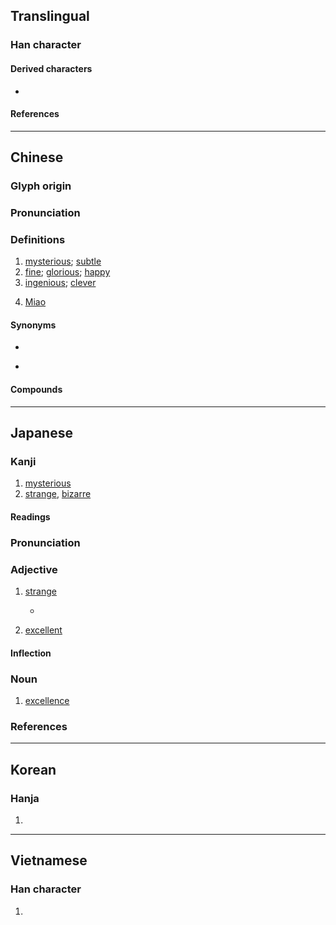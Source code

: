 {{also|玅}}
{{character info}}
==Translingual==
{{stroke order|strokes=7}}

===Han character===
{{Han char|rn=38|rad=女|as=04|sn=7|four=49420|canj=VFH|ids=⿰女少}}

====Derived characters====
* {{l|mul|[[𠴕]], [[𭚵]], [[𢭼]], [[𪶋]], [[𨁭]], [[𪴽]], [[𪝹]], [[𦯷]], [[𫁐]], [[𥭝]]}}

====References====
{{Han ref|kx=0256.240|dkj=06090|dj=0521.040|hdz=21030.100|uh=5999}}

----

==Chinese==
{{zh-forms}}

===Glyph origin===
{{Han etym}}
{{Han compound|女|少|ls=psc|c1=s|c2=p|t1=woman}}

===Pronunciation===
{{zh-pron
|m=miào
|m-s=
|c=miu6
|c-t=
|g=
|h=pfs=méu/meu;gd=miau4
|j=
|mb=
|md=miêu
|mn=ml,jj,twv:biāu/tw,sg:miāu
|mn-t=miao6/miou6
|mn-t_note=miao6 - Shantou; miou6 - Chaozhou
|w=
|x=
|mc=y
|oc=y
|cat=a,pn
}}

===Definitions===
{{zh-hanzi}}

# [[mysterious]]; [[subtle]]
# [[fine]]; [[glorious]]; [[happy]]
# [[ingenious]]; [[clever]]
# {{surname|zh|dot=:}} [[Miao]]

====Synonyms====
* {{s|mysterious}}
{{zh-syn-saurus|巧妙}}
* {{s|fine}}
{{zh-syn-saurus|美好}}

====Compounds====
{{zh-der|不妙|丹青妙手|二妙|唯妙唯肖|大事不妙|大妙|奇妙|奧妙|妙不可言|妙事|妙人|妙品|妙善|妙善公主|妙喻|妙喻取譬|妙土|妙年|妙悟|妙想|妙手|妙手丹青|妙手回春|妙手空空|妙才|妙招|妙方|妙曲|妙果|妙法|妙物|妙理|妙用|妙用無窮|妙畫通靈|妙發靈機|妙筆|妙筆生花|妙策|妙算|妙簡|妙絕一時|妙絕時人|妙聞|妙聲|妙舞|妙舞清歌|妙藥|妙處|妙處不傳|妙言要道|妙計|妙訣|妙語|妙語如珠|妙語橫生|妙語解頤|妙語連珠|妙論|妙趣|妙趣橫生|妙道|妙選|妙音|妙齡|妙齡女郎|宛妙|巧妙|微妙|拍案叫妙|搜奇選妙|曲盡其妙|曼妙|殊形妙狀|深妙|清歌妙舞|玄妙|玄妙入神|玄妙無窮|玄妙莫測|玄機妙算|玄關妙理|生花妙筆|神妙|神工妙力|神機妙用|神機妙策|神機妙算|神機妙術|神算妙計|神術妙法|神術妙策|神術妙計|神謀妙策|稱奇道妙|窮妙極巧|窮極其妙|窮極要妙|窮靈盡妙|精妙|精妙入神|精妙絕倫|絕妙|絕妙好辭|維妙維肖|美妙|至妙|莫名其妙|莫明其妙|要妙|要言妙道|語妙絕倫|造微入妙|錦囊妙計|閨中妙質|靈丹妙藥|餘妙繞梁|高妙|墨妙}}

{{zh-cat|Elementary}}

----

==Japanese==

===Kanji===
{{ja-kanji|grade=c|rs=女04}}

# [[mysterious]]
# [[strange]], [[bizarre]]

====Readings====
{{ja-readings
|goon=みょう<めう
|kanon=びょう<べう
|kun=わか-い, たえ-<たへ-
}}
{{ja-kanjitab|みょう|yomi=o}}

===Pronunciation===
{{ja-pron|みょう|acc=1|acc_ref=NHK|a=Ja-myou.ogg}}

===Adjective===
{{ja-adj|infl=na|みょう|hhira=めう}}

# [[strange]]
#* {{RQ:Botchan}}
#*: {{ja-usex|妙に女のような優しい声を出す人だった。|'''みょう''' に おんな の よう な やさし.い こえ を だす ひと だった。|He talked in a strangely effeminate voice like a woman.}}
# [[excellent]]

====Inflection====
{{ja-na|みょう}}

===Noun===
{{ja-noun|みょう}}

# [[excellence]]

===References===
<references />

----

==Korean==

===Hanja===
{{ko-hanja|hangeul=묘}}

# {{rfdef|ko|sort=女04}}

----

==Vietnamese==

===Han character===
{{vi-readings|reading=diệu|rs=女04}}

# {{rfdef|vi|sort=女04}}